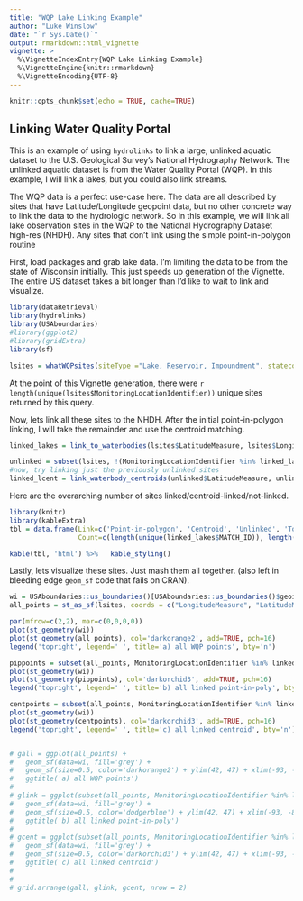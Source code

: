 ```yaml
---
title: "WQP Lake Linking Example"
author: "Luke Winslow"
date: "`r Sys.Date()`"
output: rmarkdown::html_vignette
vignette: >
  %\VignetteIndexEntry{WQP Lake Linking Example}
  %\VignetteEngine{knitr::rmarkdown}
  %\VignetteEncoding{UTF-8}
---
```


```r
knitr::opts_chunk$set(echo = TRUE, cache=TRUE)
```

## Linking Water Quality Portal 

This is an example of using `hydrolinks` to link a large, unlinked aquatic dataset to the U.S. Geological 
Survey's National Hydrography Network. The unlinked aquatic dataset is from the Water Quality Portal (WQP). 
In this example, I will link a lakes, but you could also link streams. 

The WQP data is a perfect use-case here. The data are all described by sites that have Latitude/Longitude geopoint
data, but no other concrete way to link the data to the hydrologic network. So in this example, we will link
all lake observation sites in the WQP to the National Hydrography Dataset high-res (NHDH). Any sites that don't link
using the simple point-in-polygon routine 

First, load packages and grab lake data. I'm limiting the data to be from the state of Wisconsin initially. 
This just speeds up generation of the Vignette. The entire US dataset takes a bit longer than I'd like to wait
to link and visualize. 

```r
library(dataRetrieval)
library(hydrolinks)
library(USAboundaries)
#library(ggplot2)
#library(gridExtra)
library(sf)

lsites = whatWQPsites(siteType ="Lake, Reservoir, Impoundment", statecode='US:55')
```

At the point of this Vignette generation, there were `r length(unique(lsites$MonitoringLocationIdentifier))` unique sites 
returned by this query. 

Now, lets link all these sites to the NHDH. After the initial point-in-polygon linking, I will take
the remainder and use the centroid matching. 

```r

linked_lakes = link_to_waterbodies(lsites$LatitudeMeasure, lsites$LongitudeMeasure, lsites$MonitoringLocationIdentifier, dataset = 'nhdh', buffer = 0)

unlinked = subset(lsites, !(MonitoringLocationIdentifier %in% linked_lakes$MATCH_ID))
#now, try linking just the previously unlinked sites
linked_lcent = link_waterbody_centroids(unlinked$LatitudeMeasure, unlinked$LongitudeMeasure, unlinked$MonitoringLocationIdentifier, dataset = 'nhdh', buffer = 25)
```


Here are the overarching number of sites linked/centroid-linked/not-linked. 

```r
library(knitr)
library(kableExtra)
tbl = data.frame(Link=c('Point-in-polygon', 'Centroid', 'Unlinked', 'Total'), 
                 Count=c(length(unique(linked_lakes$MATCH_ID)), length(unique(linked_lcent$MATCH_ID)), nrow(subset(lsites, !(MonitoringLocationIdentifier %in% linked_lakes$MATCH_ID) & !(MonitoringLocationIdentifier %in% linked_lcent$MATCH_ID))), length(unique(lsites$MonitoringLocationIdentifier))))

kable(tbl, 'html') %>%   kable_styling()
```

Lastly, lets visualize these sites. Just mash them all together. (also left in bleeding edge `geom_sf` code that fails on CRAN).

```r
wi = USAboundaries::us_boundaries()[USAboundaries::us_boundaries()$geoid %in% c('55'),]
all_points = st_as_sf(lsites, coords = c("LongitudeMeasure", "LatitudeMeasure"), crs = '+proj=longlat +ellps=WGS84 +datum=WGS84 +no_defs')

par(mfrow=c(2,2), mar=c(0,0,0,0))
plot(st_geometry(wi))
plot(st_geometry(all_points), col='darkorange2', add=TRUE, pch=16)
legend('topright', legend=' ', title='a) all WQP points', bty='n')

pippoints = subset(all_points, MonitoringLocationIdentifier %in% linked_lakes$MATCH_ID)
plot(st_geometry(wi))
plot(st_geometry(pippoints), col='darkorchid3', add=TRUE, pch=16)
legend('topright', legend=' ', title='b) all linked point-in-poly', bty='n')

centpoints = subset(all_points, MonitoringLocationIdentifier %in% linked_lcent$MATCH_ID)
plot(st_geometry(wi))
plot(st_geometry(centpoints), col='darkorchid3', add=TRUE, pch=16)
legend('topright', legend=' ', title='c) all linked centroid', bty='n')


# gall = ggplot(all_points) + 
#   geom_sf(data=wi, fill='grey') +
#   geom_sf(size=0.5, color='darkorange2') + ylim(42, 47) + xlim(-93, -86.5) +
#   ggtitle('a) all WQP points')
# 
# glink = ggplot(subset(all_points, MonitoringLocationIdentifier %in% linked_lakes$MATCH_ID)) +
#   geom_sf(data=wi, fill='grey') +
#   geom_sf(size=0.5, color='dodgerblue') + ylim(42, 47) + xlim(-93, -86.5) +
#   ggtitle('b) all linked point-in-poly')
# 
# gcent = ggplot(subset(all_points, MonitoringLocationIdentifier %in% linked_lcent$MATCH_ID)) +
#   geom_sf(data=wi, fill='grey') +
#   geom_sf(size=0.5, color='darkorchid3') + ylim(42, 47) + xlim(-93, -86.5) +
#   ggtitle('c) all linked centroid')
# 
# 
# grid.arrange(gall, glink, gcent, nrow = 2)



```


